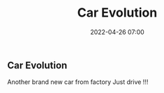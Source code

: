 ﻿---
date: 2022-04-26 07:00
title: Car Evolution
description: A evolution car
---
## Car Evolution

Another brand new car from factory
Just drive !!!